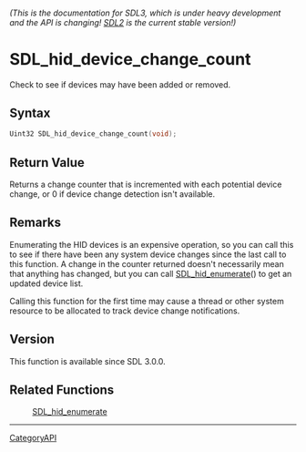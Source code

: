 ====== (This is the documentation for SDL3, which is under heavy development and the API is changing! [https://wiki.libsdl.org/ SDL2] is the current stable version!) ======
= SDL_hid_device_change_count =

Check to see if devices may have been added or removed.

== Syntax ==

<syntaxhighlight lang='c'>
Uint32 SDL_hid_device_change_count(void);
</syntaxhighlight>

== Return Value ==

Returns a change counter that is incremented with each potential device
change, or 0 if device change detection isn't available.

== Remarks ==

Enumerating the HID devices is an expensive operation, so you can call this
to see if there have been any system device changes since the last call to
this function. A change in the counter returned doesn't necessarily mean
that anything has changed, but you can call [[SDL_hid_enumerate]]() to get
an updated device list.

Calling this function for the first time may cause a thread or other system
resource to be allocated to track device change notifications.

== Version ==

This function is available since SDL 3.0.0.

== Related Functions ==

:[[SDL_hid_enumerate]]

----
[[CategoryAPI]]


